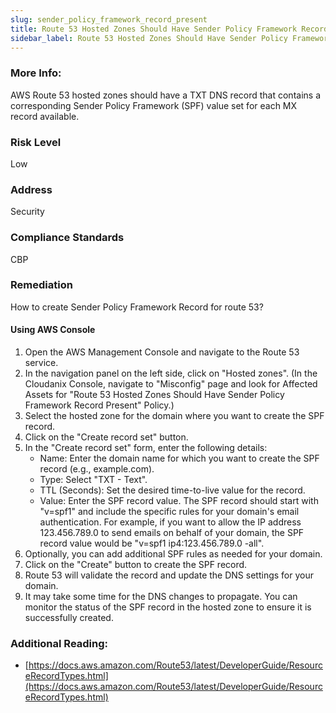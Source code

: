 ```yaml
---
slug: sender_policy_framework_record_present
title: Route 53 Hosted Zones Should Have Sender Policy Framework Record Present
sidebar_label: Route 53 Hosted Zones Should Have Sender Policy Framework Record Present
---
```


### More Info:

AWS Route 53 hosted zones should have a TXT DNS record that contains a corresponding Sender Policy Framework (SPF) value set for each MX record available.

### Risk Level

Low

### Address

Security

### Compliance Standards

CBP

### Remediation

How to create Sender Policy Framework Record for route 53?

#### Using AWS Console

1. Open the AWS Management Console and navigate to the Route 53 service.
2. In the navigation panel on the left side, click on "Hosted zones".
    (In the Cloudanix Console, navigate to "Misconfig" page and look for Affected Assets for "Route 53 Hosted Zones Should Have Sender Policy Framework Record Present" Policy.)
3. Select the hosted zone for the domain where you want to create the SPF record.
4. Click on the "Create record set" button.
5. In the "Create record set" form, enter the following details:
   - Name: Enter the domain name for which you want to create the SPF record (e.g., example.com).
   - Type: Select "TXT - Text".
   - TTL (Seconds): Set the desired time-to-live value for the record.
   - Value: Enter the SPF record value. The SPF record should start with "v=spf1" and include the specific rules for your domain's email authentication. For example, if you want to allow the IP address 123.456.789.0 to send emails on behalf of your domain, the SPF record value would be "v=spf1 ip4:123.456.789.0 -all".
6. Optionally, you can add additional SPF rules as needed for your domain.
7. Click on the "Create" button to create the SPF record.
8. Route 53 will validate the record and update the DNS settings for your domain.
9. It may take some time for the DNS changes to propagate. You can monitor the status of the SPF record in the hosted zone to ensure it is successfully created.

### Additional Reading:

- [https://docs.aws.amazon.com/Route53/latest/DeveloperGuide/ResourceRecordTypes.html](https://docs.aws.amazon.com/Route53/latest/DeveloperGuide/ResourceRecordTypes.html) 

